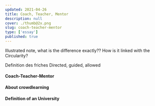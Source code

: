 ```yaml
---
updated: 2021-04-26
title: Coach, Teacher, Mentor
description: null
cover: ./thumb@2x.png
slug: coach-teacher-mentor
type: ['essay']
published: true
---
```


Illustrated note, what is the difference exactly?? How is it linked with the Circularity?

Definition des friches 
Directed, guided, allowed 

#### Coach-Teacher-Mentor

#### About crowdlearning 

#### Definition of an University 
